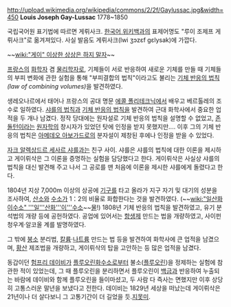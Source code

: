 http://upload.wikimedia.org/wikipedia/commons/2/2f/Gaylussac.jpg&width=450
'''Louis Joseph Gay-Lussac''' 1778~1850

국립국어원 표기법에 따르면 게뤼사크. [[한국어 위키백과]]의 표제어명도 "루이 조제프 게뤼사크"로 옮겨져있다. 사실 발음도 게뤼사크(lwi ʒɔzɛf ɡɛlysak)에 가깝다. 

~~[[wiki:"게이" 이상한 상상은 하지 말자]]~~ 


[[프랑스]]의 [[화학자]] 겸 [[물리학자]]로, 기체들이 서로 반응하여 새로운 기체를 만들 때 기체들의 부피 변화에 관한 실험을 통해 "부피결합의 법칙"이라고도 불리는 [[기체 반응의 법칙]]''(law of combining volumes)''을 발견하였다.

생레오나르에서 태어나 프랑스의 공대 명문 [[에콜 폴리테크닉]]에서 배우고 베르톨레의 조수로 일하였다.  [[샤를의 법칙]]과 [[기체 반응의 법칙]]을 발견하여 근대 화학사에서 중요한 업적을 두 개나 남겼다. 정작 당대에는 원자설로 기체 반응의 법칙을 설명할 수 없었고, [[존 돌턴]]이라는 [[원자]]학의 창시자가 있었던 탓에 인정을 받지 못했지만.... 이후 그의 기체 반응의 법칙은 [[아메데오 아보가드로]]의 분자설이 제창된 후에나 인정을 받을 수 있었다.

[[자크 알렉상드르 세사르 샤를]]과는 친구 사이. 샤를은 샤를의 법칙에 대한 이론을 제시하고 게이뤼삭은 그 이론을 증명하는 실험을 담당했다고 한다. 게이뤼삭은 사실상 샤를의 법칙을 대신 발견해 주고 나서 그 공로를 맨 처음에 이론을 제시한 샤를에게 돌렸다고 한다.

1804년 지상 7,000m 이상의 상공에 [[기구]]를 타고 올라가 지구 자기 및 대기의 성분을 조사하여, [[산소]]와 [[수소]]가 1：2의 비율로 화합한다는 것을 발견하였다. (~~[[wiki:"일산화이수소" '''일'''산화'''이'''수소]]~~[[물]]!) 1808년 기체 반응의 법칙을 발견하였고, 유기 분석법의 개량 등에 공헌하였다. 공업에 있어서는 [[항생제]] 만드는 법을 개량하였고, 사이펀 청우계·알코올 계를 발명하였다.

그 밖에 [[붕소]] 분리법, [[칼륨]]·[[나트륨]] 만드는 법 등을 발견하여 화학사에 큰 업적을 남겼으며, [[황산]] 제조법을 개량하고, 게이뤼삭의 탑을 고안하는 등 많은 업적을 남겼다.

동갑이던 [[험프리 데이비]]가 [[플루오린화수소]]로부터 불소([[플루오린]])을 정제하는 실험에 참관한 적이 있었는데, 그 때 플루오린을 분리하면서 플루오린이 [[백금]]과 반응하여 누출되는 바람에 데이비와 함께 플루오린을 들이마셨고, 두 사람 다 즉사는 면했지만 이후 상당히 고통스러운 말년을 보냈다고 전한다. 데이비는 1829년 세상을 떠났는데 게이뤼삭은 21년이나 더 살다보니 그 고통기간이 더 길었을 듯.[[지못미]].

